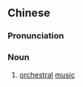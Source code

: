 {{also|管弦乐|管絃樂}}
==Chinese==
{{zh-forms|s=管弦乐|t2=管絃樂|type=21}}

===Pronunciation===
{{zh-pron
|m=guǎnxiányuè
|c=gun2 jin4 ngok6,gun2 jyun4 ngok6
|cat=n
}}

===Noun===
{{zh-noun}}

# [[orchestral]] [[music]]